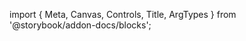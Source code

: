 ﻿import { Meta, Canvas, Controls, Title, ArgTypes } from '@storybook/addon-docs/blocks';

<Meta of={ToggleStories}/>
<Title/>

<Canvas of={ToggleStories.Default} layout={"centered"} sourceState={"none"} withToolbar={true}/>
<Controls/>

## Components
### Toggle
<ArgTypes of={ToggleStories}/>
